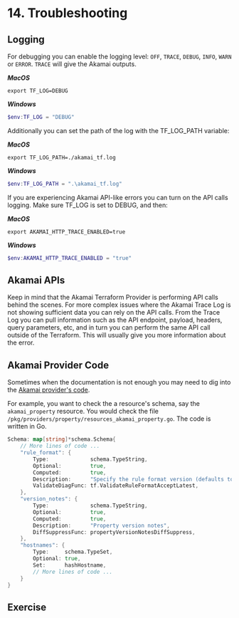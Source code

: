 # 14. Troubleshooting

## Logging
For debugging you can enable the logging level: `OFF`, `TRACE`, `DEBUG`, `INFO`, `WARN` or `ERROR`. `TRACE` will give the Akamai outputs.

**_MacOS_**
```shell copy
export TF_LOG=DEBUG
```
**_Windows_**
```powershell copy
$env:TF_LOG = "DEBUG"
```

Additionally you can set the path of the log with the TF_LOG_PATH variable:

**_MacOS_**
```shell copy
export TF_LOG_PATH=./akamai_tf.log
```
**_Windows_**
```powershell copy
$env:TF_LOG_PATH = ".\akamai_tf.log"
```

If you are experiencing Akamai API-like errors you can turn on the API calls logging. Make sure TF_LOG is set to DEBUG, and then:

**_MacOS_**
```shell copy
export AKAMAI_HTTP_TRACE_ENABLED=true
```
**_Windows_**
```powershell copy
$env:AKAMAI_HTTP_TRACE_ENABLED = "true"
```

## Akamai APIs
Keep in mind that the Akamai Terraform Provider is performing API calls behind the scenes. For more complex issues where the Akamai Trace Log is not showing sufficient data you can rely on the API calls. From the Trace Log you can pull information such as the API endpoint, payload, headers, query parameters, etc, and in turn you can perform the same API call outside of the Terraform. This will usually give you more information about the error.

## Akamai Provider Code
Sometimes when the documentation is not enough you may need to dig into the [Akamai provider's code](https://github.com/akamai/terraform-provider-akamai). 

For example, you want to check the a resource's schema, say the `akamai_property` resource. You would check the file `/pkg/providers/property/resources_akamai_property.go`. The code is written in Go.  

```go
Schema: map[string]*schema.Schema{
    // More lines of code ... 
    "rule_format": {
        Type:             schema.TypeString,
        Optional:         true,
        Computed:         true,
        Description:      "Specify the rule format version (defaults to latest version available when created)",
        ValidateDiagFunc: tf.ValidateRuleFormatAcceptLatest,
    },
    "version_notes": {
        Type:             schema.TypeString,
        Optional:         true,
        Computed:         true,
        Description:      "Property version notes",
        DiffSuppressFunc: propertyVersionNotesDiffSuppress,
    },
    "hostnames": {
        Type:     schema.TypeSet,
        Optional: true,
        Set:      hashHostname,
        // More lines of code ... 
    }
}
```

## Exercise


<ExerciseTroubleshooting />